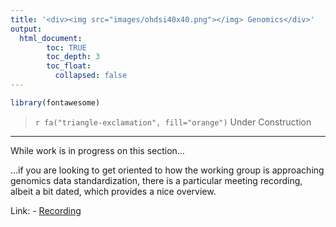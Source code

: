 ```yaml
---
title: '<div><img src="images/ohdsi40x40.png"></img> Genomics</div>'
output: 
  html_document:
        toc: TRUE
        toc_depth: 3
        toc_float:
          collapsed: false
---
```


```r
library(fontawesome)
```

> `r fa("triangle-exclamation", fill="orange")` Under Construction 


---

While work is in progress on this section...

...if you are looking to get oriented to how the working group is approaching genomics data standardization, there is a particular meeting recording, albeit a bit dated, which provides a nice overview.


Link:
- [Recording](https://ohdsiorg.sharepoint.com/:v:/s/Workgroup-Oncology/EdioIyS_iQRIoifsnlGuWc8Bell7Qme4sLlbfGHOm_1jBA?e=hwYBxm&nav=eyJyZWZlcnJhbEluZm8iOnsicmVmZXJyYWxBcHAiOiJTdHJlYW1XZWJBcHAiLCJyZWZlcnJhbFZpZXciOiJTaGFyZURpYWxvZy1MaW5rIiwicmVmZXJyYWxBcHBQbGF0Zm9ybSI6IldlYiIsInJlZmVycmFsTW9kZSI6InZpZXcifX0%3D)
